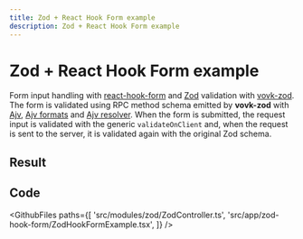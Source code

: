 ```yaml
---
title: Zod + React Hook Form example
description: Zod + React Hook Form example
---
```




# Zod + React Hook Form example

  Form input handling with [react-hook-form](https://react-hook-form.com/) and [Zod](https://zod.dev/) validation with [vovk-zod](https://www.npmjs.com/package/vovk-zod). The form is validated using RPC method schema emitted by **vovk-zod** with [Ajv](https://ajv.js.org/), [Ajv formats](https://www.npmjs.com/package/ajv-formats) and [Ajv resolver](https://www.npmjs.com/package/@hookform/resolvers#ajv). When the form is submitted, the request input is validated with the generic `validateOnClient` and, when the request is sent to the server, it is validated again with the original Zod schema.

## Result

<Example>
    <ZodHookFormExample />
</Example>

## Code

<GithubFiles
  paths={[
    'src/modules/zod/ZodController.ts',
    'src/app/zod-hook-form/ZodHookFormExample.tsx',
  ]}
/>